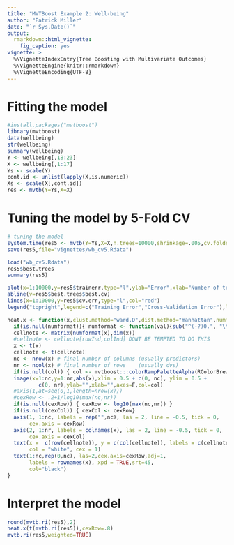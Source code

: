 ```yaml
---
title: "MVTBoost Example 2: Well-being"
author: "Patrick Miller"
date: "`r Sys.Date()`"
output: 
  rmarkdown::html_vignette:
    fig_caption: yes
vignette: >
  %\VignetteIndexEntry{Tree Boosting with Multivariate Outcomes}
  %\VignetteEngine{knitr::rmarkdown}
  %\VignetteEncoding{UTF-8}
---
```


# Fitting the model
```r
#install.packages("mvtboost")
library(mvtboost)
data(wellbeing)
str(wellbeing)
summary(wellbeing)
Y <- wellbeing[,18:23]
X <- wellbeing[,1:17]
Ys <- scale(Y)
cont.id <- unlist(lapply(X,is.numeric))
Xs <- scale(X[,cont.id])
res <- mvtb(Y=Ys,X=X)
```

# Tuning the model by 5-Fold CV
```r
# tuning the model
system.time(res5 <- mvtb(Y=Ys,X=X,n.trees=10000,shrinkage=.005,cv.folds=5,compress=FALSE))
save(res5,file="vignettes/wb_cv5.Rdata")
```

```r
load("wb_cv5.Rdata")
res5$best.trees
summary(res5)
```

```r
plot(x=1:10000,y=res5$trainerr,type="l",ylab="Error",xlab="Number of trees")
abline(v=res5$best.trees$best.cv)
lines(x=1:10000,y=res5$cv.err,type="l",col="red")
legend("topright",legend=c("Training Error","Cross-Validation Error"),lty=c(1,1),col=c("black","red"),bty="n")
```

```r
heat.x <- function(x,clust.method="ward.D",dist.method="manhattan",numformat=NULL,col=NULL,mar=c(5.1,7.1,4.1,2.1),cexRow=NULL,cexCol=NULL,...) {
  if(is.null(numformat)){ numformat <- function(val){sub("^(-?)0.", "\\1.", sprintf("%.2f", val))}}
  cellnote <- matrix(numformat(x),dim(x))
  #cellnote <- cellnote[rowInd,colInd] DONT BE TEMPTED TO DO THIS
  x <- t(x)
  cellnote <- t(cellnote)
  nc <- nrow(x) # final number of columns (usually predictors)
  nr <- ncol(x) # final number of rows    (usually dvs)
  if(is.null(col)) { col <- mvtboost:::colorRampPaletteAlpha(RColorBrewer::brewer.pal(9,"Greys"),100)}
  image(x=1:nc,y=1:nr,abs(x),xlim = 0.5 + c(0, nc), ylim = 0.5 + 
          c(0, nr),ylab="",xlab="",axes=F,col=col)
  #axis(1,at=seq(0,1,length=nrow(x)))
  #cexRow <- .2+1/log10(max(nc,nr))
  if(is.null(cexRow)) { cexRow <- log10(max(nc,nr)) }
  if(is.null(cexCol)) { cexCol <- cexRow}
  axis(1, 1:nc, labels = rep("",nc), las = 2, line = -0.5, tick = 0, 
       cex.axis = cexRow)
  axis(2, 1:nr, labels = colnames(x), las = 2, line = -0.5, tick = 0, 
       cex.axis = cexCol)
  text(x =  c(row(cellnote)), y = c(col(cellnote)), labels = c(cellnote), 
       col = "white", cex = 1)
  text(1:nc,rep(0,nc), las=2,cex.axis=cexRow,adj=1,
       labels = rownames(x), xpd = TRUE,srt=45,
       col="black")
}

```


# Interpret the model
```r
round(mvtb.ri(res5),2)
heat.x(t(mvtb.ri(res5)),cexRow=.8)
mvtb.ri(res5,weighted=TRUE)
```
